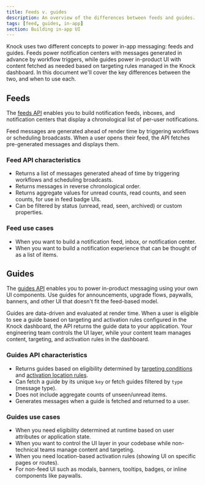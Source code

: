 ```yaml
---
title: Feeds v. guides
description: An overview of the differences between feeds and guides.
tags: [feed, guides, in-app]
section: Building in-app UI
---
```


Knock uses two different concepts to power in-app messaging: feeds and guides. Feeds power notification centers with messages generated in advance by workflow triggers, while guides power in-product UI with content fetched as needed based on targeting rules managed in the Knock dashboard. In this document we'll cover the key differences between the two, and when to use each.

## Feeds

The [feeds API](/api-reference/users/feeds) enables you to build notification feeds, inboxes, and notification centers that display a chronological list of per-user notifications.

Feed messages are generated ahead of render time by triggering workflows or scheduling broadcasts. When a user opens their feed, the API fetches pre-generated messages and displays them.

### Feed API characteristics

- Returns a list of messages generated ahead of time by triggering workflows and scheduling broadcasts.
- Returns messages in reverse chronological order.
- Returns aggregate values for unread counts, read counts, and seen counts, for use in feed badge UIs.
- Can be filtered by status (unread, read, seen, archived) or custom properties.

### Feed use cases

- When you want to build a notification feed, inbox, or notification center.
- When you want to build a notification experience that can be thought of as a list of items.

## Guides

The [guides API](/api-reference/users/guides/) enables you to power in-product messaging using your own UI components. Use guides for announcements, upgrade flows, paywalls, banners, and other UI that doesn't fit the feed-based model.

Guides are data-driven and evaluated at render time. When a user is eligible to see a guide based on targeting and activation rules configured in the Knock dashboard, the API returns the guide data to your application. Your engineering team controls the UI layer, while your content team manages content, targeting, and activation rules in the dashboard.

### Guides API characteristics

- Returns guides based on eligibility determined by [targeting conditions](/in-app-ui/guides/create-guides#targeting) and [activation location rules](/in-app-ui/guides/create-guides#activation).
- Can fetch a guide by its unique `key` or fetch guides filtered by `type` (message type).
- Does not include aggregate counts of unseen/unread items.
- Generates messages when a guide is fetched and returned to a user.

### Guides use cases

- When you need eligibility determined at runtime based on user attributes or application state.
- When you want to control the UI layer in your codebase while non-technical teams manage content and targeting.
- When you need location-based activation rules (showing UI on specific pages or routes).
- For non-feed UI such as modals, banners, tooltips, badges, or inline components like paywalls.
